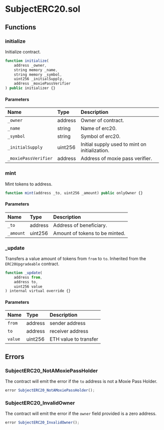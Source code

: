 # SubjectERC20.sol

## Functions

### initialize

Initialize contract.

```js
function initialize(
    address _owner,
    string memory _name,
    string memory _symbol,
    uint256 _initialSupply,
    address _moxiePassVerifier
) public initializer {}
```

#### Parameters

| Name                 | Type    | Description                                    |
| :------------------- | :------ | :--------------------------------------------- |
| `_owner`             | address | Owner of contract.                             |
| `_name`              | string  | Name of erc20.                                 |
| `_symbol`            | string  | Symbol of erc20.                               |
| `_initialSupply`     | uint256 | Initial supply used to mint on initialization. |
| `_moxiePassVerifier` | address | Address of moxie pass verifier.                |

### mint

Mint tokens to address.

```js
function mint(address _to, uint256 _amount) public onlyOwner {}
```

#### Parameters

| Name      | Type    | Description                    |
| :-------- | :------ | :----------------------------- |
| `_to`     | address | Address of beneficiary.        |
| `_amount` | uint256 | Amount of tokens to be minted. |

### \_update

Transfers a value amount of tokens from `from` to `to`. Inherited from the `ERC20Upgradeable` contract.

```js
function _update(
    address from,
    address to,
    uint256 value
) internal virtual override {}
```

#### Parameters

| Name    | Type    | Description           |
| :------ | :------ | :-------------------- |
| `from`  | address | sender address        |
| `to`    | address | receiver address      |
| `value` | uint256 | ETH value to transfer |

## Errors

### SubjectERC20_NotAMoxiePassHolder

The contract will emit the error if the `to` address is not a Moxie Pass Holder.

```js
error SubjectERC20_NotAMoxiePassHolder();
```

### SubjectERC20_InvalidOwner

The contract will emit the error if the `owner` field provided is a zero address.

```js
error SubjectERC20_InvalidOwner();
```
